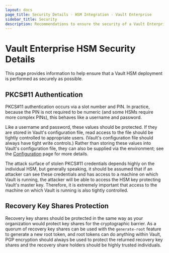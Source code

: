 ```yaml
---
layout: docs
page_title: Security Details - HSM Integration - Vault Enterprise
sidebar_title: Security
description: Recommendations to ensure the security of a Vault Enterprise HSM deployment.
---
```


# Vault Enterprise HSM Security Details

This page provides information to help ensure that a Vault HSM deployment is
performed as securely as possible.

## PKCS#11 Authentication

PKCS#11 authentication occurs via a slot number and PIN. In practice, because
the PIN is not required to be numeric (and some HSMs require more complex
PINs), this behaves like a username and password.

Like a username and password, these values should be protected. If they are
stored in Vault's configuration file, read access to the file should be tightly
controlled to appropriate users. (Vault's configuration file should always have
tight write controls.) Rather than storing these values into Vault's
configuration file, they can also be supplied via the environment; see the
[Configuration](/vault/docs/configuration/seal/pkcs11) page for more details.

The attack surface of stolen PKCS#11 credentials depends highly on the
individual HSM, but generally speaking, it should be assumed that if an
attacker can see these credentials and has access to a machine on which Vault
is running, the attacker will be able to access the HSM key protecting Vault's
master key. Therefore, it is extremely important that access to the machine on
which Vault is running is also tightly controlled.

## Recovery Key Shares Protection

Recovery key shares should be protected in the same way as your organization
would protect key shares for the cryptographic barrier. As a quorum of recovery
key shares can be used with the `generate-root` feature to generate a new root
token, and root tokens can do anything within Vault, PGP encryption should
always be used to protect the returned recovery key shares and the recovery
share holders should be highly trusted individuals.
